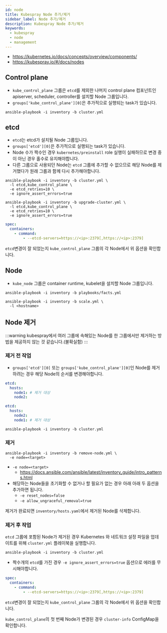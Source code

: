 ```yaml
---
id: node
title: Kubespray Node 추가/제거
sidebar_label: Node 추가/제거
description: Kubespray Node 추가/제거
keywords:
  - kubespray
  - node
  - management
---
```


- https://kubernetes.io/docs/concepts/overview/components/
- https://kubespray.io/#/docs/nodes

## Control plane

- `kube_control_plane` 그룹은 `etcd`를 제외한 나머지 control plane 컴포넌트인 apiserver, scheduler, controller를 설치할 Node 그룹입니다.
- `groups['kube_control_plane'][0]`은 추가적으로 실행되는 task가 있습니다.

```shell
ansible-playbook -i inventory -b cluster.yml
```

## etcd

- `etcd`는 etcd가 설치될 Node 그룹입니다.
- `groups['etcd'][0]`은 추가적으로 실행되는 task가 있습니다.
- Node 수가 짝수인 경우 `kubernetes/preinstall` role 실행이 실패하므로 변경 중이 아닌 경우 홀수로 유지해야합니다.
- 다른 그룹으로 사용되던 Node는 `etcd` 그룹에 추가할 수 없으므로 해당 Node를 제거했다가 원래 그룹과 함께 다시 추가해야합니다.

```shell
ansible-playbook -i inventory -b cluster.yml \
  -l etcd,kube_control_plane \
  -e etcd_retries=10 \
  -e ignore_assert_errors=true
```

```shell
ansible-playbook -i inventory -b upgrade-cluster.yml \
  -l etcd,kube_control_plane \
  -e etcd_retries=10 \
  -e ignore_assert_errors=true
```

```yaml title="/etc/kubernetes/manifests/kube-apiserver.yaml"
spec:
  containers:
    - command:
        - --etcd-servers=https://<ip>:2379[,https://<ip>:2379]
```

`etcd`변경이 잘 되었는지 `kube_control_plane` 그룹의 각 Node에서 위 옵션을 확인합니다.

## Node

- `kube_node` 그룹은 container runtime, kubelet을 설치할 Node 그룹입니다.

```shell
ansible-playbook -i inventory -b playbooks/facts.yml
```

```shell
ansible-playbook -i inventory -b scale.yml \
  -l <hostname>
```

## Node 제거

:::warning
kubespray에서 여러 그룹에 속해있는 Node를 한 그룹에서만 제거하는 방법을 제공하지 않는 것 같습니다.(불확실함)
:::

### 제거 전 작업

- `groups['etcd'][0]` 또는 `groups['kube_control_plane'][0]`인 Node를 제거하려는 경우 해당 Node의 순서를 변경해야합니다.

```yaml title="inventory/hosts.yaml"
etcd:
  hosts:
    node1: # 제거 대상
    node2:
```

```yaml title="inventory/hosts.yaml"
etcd:
  hosts:
    node2:
    node1: # 제거 대상
```

```shell
ansible-playbook -i inventory -b cluster.yml
```

### 제거

```shell
ansible-playbook -i inventory -b remove-node.yml \
  -e node=<target>
```

- `-e node=<target>`
  - https://docs.ansible.com/ansible/latest/inventory_guide/intro_patterns.html
- 해당하는 Node들을 초기화할 수 없거나 할 필요가 없는 경우 아래 아래 두 옵션을 추가하면 됩니다.
  - `-e reset_nodes=false`
  - `-e allow_ungraceful_removal=true`

제거가 완료되면 `inventory/hosts.yaml`에서 제거된 Node를 삭제합니다.

### 제거 후 작업

`etcd` 그룹에 포함된 Node가 제거된 경우 Kubernetes 와 네트워크 설정 파일을 업데이트를 위해 `cluster.yml` 플레이북을 실행합니다.

```shell
ansible-playbook -i inventory -b cluster.yml
```

- 짝수개의 `etcd`를 가진 경우 `-e ignore_assert_errors=true` 옵션으로 에러를 무시해야합니다.

```yaml title="/etc/kubernetes/manifests/kube-apiserver.yaml"
spec:
  containers:
    - command:
        - --etcd-servers=https://<ip>:2379[,https://<ip>:2379]
```

`etcd`변경이 잘 되었는지 `kube_control_plane` 그룹의 각 Node에서 위 옵션을 확인합니다.

`kube_control_plane`의 첫 번째 Node가 변경된 경우 `cluster-info` ConfigMap을 확인합니다.
